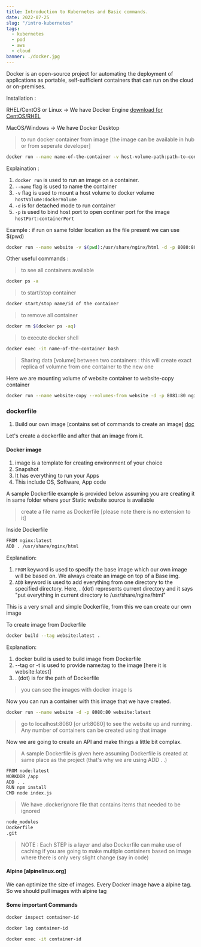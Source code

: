 ```yaml
---
title: Introduction to Kubernetes and Basic commands.
date: 2022-07-25
slug: "/intro-kubernetes"
tags:
  - kubernetes
  - pod
  - aws
  - cloud
banner: ./docker.jpg
---
```


Docker is an open-source project for automating the deployment of applications as portable, self-sufficient containers that can run on the cloud or on-premises.


Installation :

RHEL/CentOS or Linux -> We have Docker Engine [download for CentOS/RHEL](https://docs.docker.com/engine/install/centos/)

MacOS/Windows -> We have Docker Desktop

> to run docker container from image [the image can be available in hub or from seperate developer]

```bash
docker run --name name-of-the-container -v host-volume-path:path-to-container-volume -d -p 8080:80 name-of-the-image-to-run
```

Explaination :

1. ```docker run``` is used to run an image on a container.
1. ```--name``` flag is used to name the container
1. ```-v``` flag is used to mount a host volume to docker volume ```hostVolume:dockerVolume```
1. ```-d``` is for detached mode to run container
1. ```-p``` is used to bind host port to open continer port for the image ```hostPort:containerPort```

Example : if run on same folder location as the file present we can use $(pwd)

```bash
docker run --name website -v $(pwd):/usr/share/nginx/html -d -p 8080:80 nginx
```

Other useful commands :

> to see all containers available

```bash
docker ps -a
```

> to start/stop container

```bash
docker start/stop name/id of the container
```

> to remove all container 

```bash
docker rm $(docker ps -aq)
```

> to execute docker shell

```bash
docker exec -it name-of-the-container bash
```

> Sharing data [volume] between two containers : this will create exact replica of volumne from one container to the new one

Here we are mounting volume of website container to website-copy container

```bash
docker run --name website-copy --volumes-from website -d -p 8081:80 nginx:latest
```


### dockerfile

1. Build our own image [contains set of commands to create an image] [doc](https://docs.docker.com/engine/reference/builder/)

Let's create a dockerfile and after that an image from it.

#### Docker image

1. image is a template for creating environment of your choice
1. Snapshot 
1. It has everything to run your Apps
1. This include OS, Software, App code

A sample Dockerfile example is provided below assuming you are creating it in same folder where your Static website source is available

> create a file name as Dockerfile [please note there is no extension to it]

Inside Dockerfile

```bash
FROM nginx:latest
ADD . /usr/share/nginx/html
```

Explanation:

1. ```FROM``` keyword is used to specify the base image which our own image will be based on. We always create an image on top of a Base img.
1. ```ADD``` keyword is used to add everything from one directory to the specified directory. Here,  . (dot) represents current directory and it says "put everything in current directory to /usr/share/nginx/html"


This is a very small and simple Dockerfile, from this we can create our own image

To create image from Dockerfile

```bash
docker build --tag website:latest .
```

Explanation:

1. docker build is used to build image from Dockerfile
1. --tag or -t is used to provide name:tag to the image [here it is website:latest] 
1. . (dot) is for the path of Dockerfile

> you can see the images with docker image ls

Now you can run a container with this image that we have created.

```bash
docker run --name website -d -p 8080:80 website:latest 
```

> go to localhost:8080 [or url:8080] to see the website up and running.
 Any number of containers can be created using that image
 
Now we are going to create an API and make things a little bit complax.

> A sample Dockerfile is given here assuming Dockerfile is created at same place as the project (that's why we are using ADD . .)

```bash
FROM node:latest
WORKDIR /app
ADD . .
RUN npm install
CMD node index.js
```

> We have .dockerignore file that contains items that needed to be ignored

```bash
node_modules
Dockerfile
.git
```

> NOTE : Each STEP is a layer and also Dockerfile can make use of caching if you are going to make multiple containers based on image where there is only very slight change (say in code)

#### Alpine [alpinelinux.org]

We can optimize the size of images.
Every Docker image have a alpine tag. So we should pull images with alpine tag

#### Some important Commands

```bash
docker inspect container-id

docker log container-id

docker exec -it container-id
```


